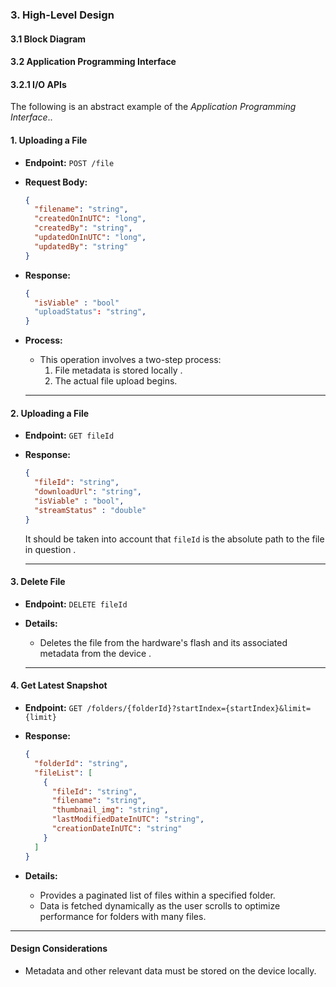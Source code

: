 ### 3. High-Level Design 

#### **3.1 Block Diagram**


#### **3.2 Application Programming Interface**
 
#### **3.2.1 I/O APIs**
The following is an abstract example of the *Application Programming Interface*.. 
####  1. Uploading a  File 

-   **Endpoint:** `POST /file`
-   **Request Body:**
    
    ```json
    {
      "filename": "string",
      "createdOnInUTC": "long",
      "createdBy": "string",
      "updatedOnInUTC": "long",
      "updatedBy": "string"
    }
    
    ```
   
    
-   **Response:**
    
    ```json
    {
	  "isViable" : "bool" 
      "uploadStatus": "string",
    }
    
    ```
    
-   **Process:**
    -   This operation involves a two-step process:
        1.  File metadata is stored locally .
        2.  The actual file upload begins.
    ---

####  2. Uploading a  File 

-   **Endpoint:** `GET fileId`
-   **Response:**
    
    ```json
    {
      "fileId": "string",
      "downloadUrl": "string",
      "isViable" : "bool", 
      "streamStatus" : "double" 
    }
    
    ```
    It should be taken into account that `fileId` is the absolute path to the file in question . 
    
    ---
#### **3. Delete File**

-   **Endpoint:** `DELETE fileId`
-   **Details:**
    -   Deletes the file from the hardware's flash and its associated metadata from the device .

    ---

#### **4. Get Latest Snapshot**

-   **Endpoint:** `GET /folders/{folderId}?startIndex={startIndex}&limit={limit}`
-   **Response:**
    
    ```json
    {
      "folderId": "string",
      "fileList": [
        {
          "fileId": "string",
          "filename": "string",
          "thumbnail_img": "string",
          "lastModifiedDateInUTC": "string",
          "creationDateInUTC": "string"
        }
      ]
    }
    
    ```
    
-   **Details:**
    -   Provides a paginated list of files within a specified folder.
    -   Data is fetched dynamically as the user scrolls to optimize performance for folders with many files.

----------

#### **Design Considerations**

   - Metadata and other relevant data must be stored on the device locally. 
